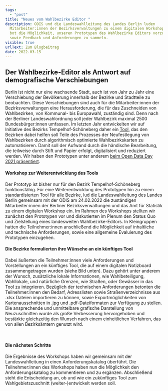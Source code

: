 ```yaml
---
tags:
  - "post"
title: "Neues vom Wahlbezirke Editor "
description: ODIS und die Landeswahlleitung des Landes Berlin luden
  Mitarbeiter:innen der Bezirksverwaltungen zu einem digitalen Workshop ein. Er
  bot die Möglichkeit, unseren Prototypen des Wahlbezirke Editors vorzustellen,
  sowie Feedback und Anforderungen zu sammeln.
visible: true
urlText: Zum Blogbeitrag
date: 2022-03-15
---
```


## Der Wahlbezirke-Editor als Antwort auf demografische Verschiebungen

Berlin ist nicht nur eine wachsende Stadt, auch ist von Jahr zu Jahr eine Verschiebung der Bevölkerung innerhalb der Bezirke und Stadtteile zu beobachten. Diese Verschiebungen sind auch für die Mitarbeiter:innen der Bezirksverwaltungen eine Herausforderung, die für das Zuschneiden von Wahlbezirken, von Kommunal- bis Europawahl, zuständig sind. Denn nach der Berliner Landeswahlordnung soll jeder Wahlbezirk maximal 2500 Bundesbürger:innen umfassen. Im letzten Jahr entwickelten wir auf Initiative des Bezirks Tempelhof-Schöneberg daher ein [Tool](https://wahlbezirke.odis-berlin.de), das den Bezirken dabei helfen soll Teile des Prozesses der Neufestlegung von Wahlbezirken durch algorithmisch optimierte Wahlbezirkskarten zu automatisieren. Damit soll der Aufwand durch die händische Bearbeitung, die teilweise durch Stift und Papier erfolgt, digitalisiert und reduziert werden. Wir haben den Prototypen unter anderem [beim Open Data Day 2021 präsentiert](https://youtu.be/v4sS_yGK_6U?t=13346).

#### Workshop zur Weiterentwicklung des Tools

Der Prototyp ist bisher nur für den Bezirk Tempelhof-Schöneberg funktionsfähig. Für eine Weiterentwicklung des Prototypen hin zu einem standardisierten Tool für alle Bezirke, lud die Landeswahlleitung des Landes Berlin gemeinsam mit der ODIS am 24.02.2022 die zuständigen Mitarbeiter:innen der Berliner Bezirksverwaltungen und das Amt für Statistik zu einem digitalen Workshop ein. Im Rahmen des Workshops stellten wir zunächst den Prototypen vor und diskutierten im Plenum den Status Quo und Zielstellung eines landesweiten Wahlbezirke-Editors. In Kleingruppen hatten die Teilnehmer:innen anschließend die Möglichkeit auf inhaltliche und technische Anforderungen, sowie eine allgemeine Evaluierung des Prototypen einzugehen.

#### Die Bezirke formulierten ihre Wünsche an ein künftiges Tool

Dabei äußerten die Teilnehmer:innen viele Anforderungen und Vorstellungen an ein künftiges Tool, die auf einem digitalen Notizboard zusammengetragen wurden (siehe Bild unten). Dazu gehört unter anderem der Wunsch, zusätzliche lokale Informationen, wie Wahlbeteiligung, Wahllokale, und natürliche Grenzen, wie Straßen, oder Gewässer in das Tool zu integrieren. Bezüglich der technischen Anforderungen betonten die Teilnehmer:innen den Bedarf, Adresslisten sowie Straßenverzeichnisse aus .xlsx Dateien importieren zu können, sowie Exportmöglichkeiten von Kartenausschnitten in .jpg und .pdf-Dateiformaten zur Verfügung zu stellen. Die ansprechende und unmittelbare grafische Darstellung von Neuzuschnitten wurde als große Verbesserung hervorgehoben und bestärkte gleichzeitig den Wunsch nach einem einheitlichen Verfahren, das von allen Bezirksämtern genutzt wird.


<ImageSection
  src="/images/wahlbezirke_workshop.png"
  caption="Einblick in einen Teil des Miro-Boards zur Sammlung von Anforderungen an das Tool beim digitalen Workshop"
/>

<br />

#### Die nächsten Schritte

Die Ergebnisse des Workshops haben wir gemeinsam mit der Landeswahlleitung in einen Anforderungskatalog überführt. Die Teilnehmer:innen des Workshops haben nun die Möglichkeit den Anforderungskatalog zu kommentieren und zu ergänzen. Abschließend steht die Entscheidung an, ob und wie ein zukünftiges Tool zum Wahlgebietszuschnitt (weiter-)entwickelt werden soll.
